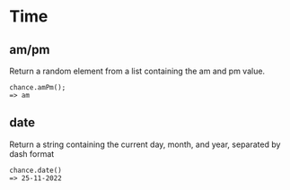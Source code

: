 # Time

## am/pm

Return a random element from a list containing the am and pm value.

```
chance.amPm();
=> am
```

## date

Return a string containing the current day, month, and year, separated by dash format

```
chance.date()
=> 25-11-2022
```
